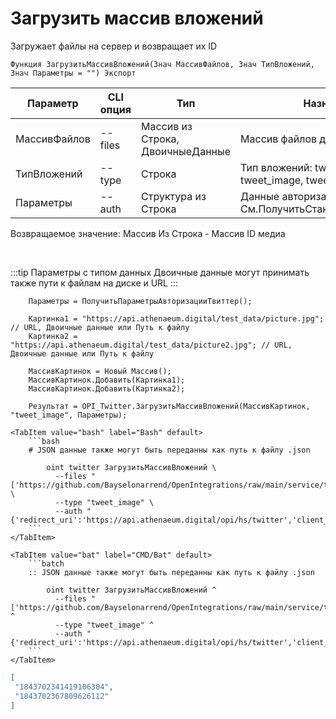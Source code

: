 ﻿---
sidebar_position: 7
---


# Загрузить массив вложений
 Загружает файлы на сервер и возвращает их ID



`Функция ЗагрузитьМассивВложений(Знач МассивФайлов, Знач ТипВложений, Знач Параметры = "") Экспорт`

  | Параметр | CLI опция | Тип | Назначение |
  |-|-|-|-|
  | МассивФайлов | --files | Массив из Строка, ДвоичныеДанные | Массив файлов для загрузки |
  | ТипВложений | --type | Строка | Тип вложений: tweet_video, tweet_image, tweet_gif |
  | Параметры | --auth | Структура из Строка | Данные авторизации. См.ПолучитьСтандартныеПараметры |

  
  Возвращаемое значение:   Массив Из Строка -  Массив ID медиа

<br/>

:::tip
Параметры с типом данных Двоичные данные могут принимать также пути к файлам на диске и URL
:::
<br/>


```bsl title="Пример кода"
    Параметры = ПолучитьПараметрыАвторизацииТвиттер();

    Картинка1 = "https://api.athenaeum.digital/test_data/picture.jpg";  // URL, Двоичные данные или Путь к файлу
    Картинка2 = "https://api.athenaeum.digital/test_data/picture2.jpg"; // URL, Двоичные данные или Путь к файлу

    МассивКартинок = Новый Массив();
    МассивКартинок.Добавить(Картинка1);
    МассивКартинок.Добавить(Картинка2);

    Результат = OPI_Twitter.ЗагрузитьМассивВложений(МассивКартинок, "tweet_image", Параметры);
```
    

 <Tabs>
  
    <TabItem value="bash" label="Bash" default>
        ```bash
        # JSON данные также могут быть переданны как путь к файлу .json

            oint twitter ЗагрузитьМассивВложений \
              --files "['https://github.com/Bayselonarrend/OpenIntegrations/raw/main/service/test_data/picture.jpg','https://github.com/Bayselonarrend/OpenIntegrations/raw/main/service/test_data/picture2.jpg']" \
              --type "tweet_image" \
              --auth "{'redirect_uri':'https://api.athenaeum.digital/opi/hs/twitter','client_id':'***','client_secret':'***','access_token':'***','refresh_token':'***','oauth_token':'***','oauth_token_secret':'***','oauth_consumer_key':'***','oauth_consumer_secret':'***'}"
        ```
    </TabItem>
  
    <TabItem value="bat" label="CMD/Bat" default>
        ```batch
        :: JSON данные также могут быть переданны как путь к файлу .json

            oint twitter ЗагрузитьМассивВложений ^
              --files "['https://github.com/Bayselonarrend/OpenIntegrations/raw/main/service/test_data/picture.jpg','https://github.com/Bayselonarrend/OpenIntegrations/raw/main/service/test_data/picture2.jpg']" ^
              --type "tweet_image" ^
              --auth "{'redirect_uri':'https://api.athenaeum.digital/opi/hs/twitter','client_id':'***','client_secret':'***','access_token':'***','refresh_token':'***','oauth_token':'***','oauth_token_secret':'***','oauth_consumer_key':'***','oauth_consumer_secret':'***'}"
        ```
    </TabItem>
</Tabs>


```json title="Результат"
[
 "1843702341419106304",
 "1843702367809626112"
]
```
